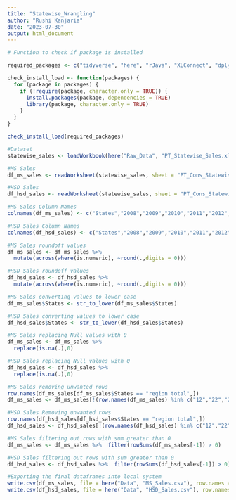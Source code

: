 ---
title: "Statewise_Wrangling"
author: "Rushi Kanjaria"
date: "2023-07-30"
output: html_document
---

```{R}
# Function to check if package is installed

required_packages <- c("tidyverse", "here", "rJava", "XLConnect", "dplyr", "janitor","stringr")

check_install_load <- function(packages) {
  for (package in packages) {
    if (!require(package, character.only = TRUE)) {
      install.packages(package, dependencies = TRUE)
      library(package, character.only = TRUE)
    }
  }
}

check_install_load(required_packages)
```

```{R}
#Dataset
statewise_sales <- loadWorkbook(here("Raw_Data", "PT_Statewise_Sales.xlsx"))

#MS Sales
df_ms_sales <- readWorksheet(statewise_sales, sheet = "PT_Cons_Statewise MS", startRow = 9, endRow = 54, header = FALSE)

#HSD Sales
df_hsd_sales <- readWorksheet(statewise_sales, sheet = "PT_Cons_Statewise HSD", startRow = 9, endRow = 54, header = FALSE)
```

```{R}
#MS Sales Column Names
colnames(df_ms_sales) <- c("States","2008","2009","2010","2011","2012","2013","2014","2015","2016","2017","2018","2019","2020","2021","2022")

#HSD Sales Column Names
colnames(df_hsd_sales) <- c("States","2008","2009","2010","2011","2012","2013","2014","2015","2016","2017","2018","2019","2020","2021","2022")
```

```{R}
#MS Sales roundoff values
df_ms_sales <- df_ms_sales %>% 
  mutate(across(where(is.numeric), ~round(.,digits = 0)))

#HSD Sales roundoff values
df_hsd_sales <- df_hsd_sales %>% 
  mutate(across(where(is.numeric), ~round(.,digits = 0)))
```

```{R}
#MS Sales converting values to lower case
df_ms_sales$States <- str_to_lower(df_ms_sales$States)

#HSD Sales converting values to lower case
df_hsd_sales$States <- str_to_lower(df_hsd_sales$States)
```

```{R}
#MS Sales replacing Null values with 0
df_ms_sales <- df_ms_sales %>%
  replace(is.na(.),0)

#HSD Sales replacing Null values with 0
df_hsd_sales <- df_hsd_sales %>%
  replace(is.na(.),0)
```

```{R}
#MS Sales removing unwanted rows
row.names(df_ms_sales[df_ms_sales$States == "region total",])
df_ms_sales <- df_ms_sales[!(row.names(df_ms_sales) %in% c("12","22","29","37","46")),]
```

```{R}
#HSD Sales Removing unwanted rows
row.names(df_hsd_sales[df_hsd_sales$States == "region total",])
df_hsd_sales <- df_hsd_sales[!(row.names(df_hsd_sales) %in% c("12","22","29","37","46")),]
```

```{R}
#MS Sales filtering out rows with sum greater than 0
df_ms_sales <- df_ms_sales %>%  filter(rowSums(df_ms_sales[-1]) > 0)

#HSD Sales filtering out rows with sum greater than 0
df_hsd_sales <- df_hsd_sales %>%  filter(rowSums(df_hsd_sales[-1]) > 0)
```

```{R}
#Exporting the final dataframes into local system
write.csv(df_ms_sales, file = here("Data", "MS_Sales.csv"), row.names = FALSE)
write.csv(df_hsd_sales, file = here("Data", "HSD_Sales.csv"), row.names = FALSE)
```